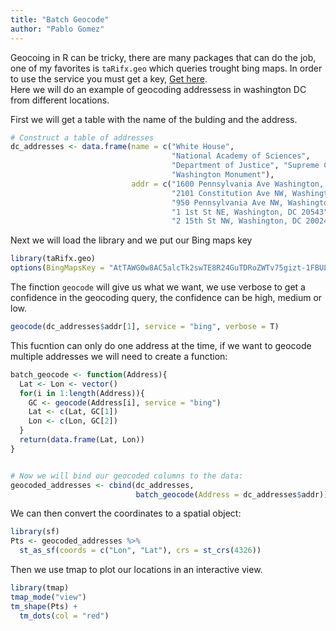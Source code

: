 ```yaml
---
title: "Batch Geocode"
author: "Pablo Gomez"
---
```


Geocoing in R can be tricky, there are many packages that can do the job, one of my favorites is `taRifx.geo` which queries trought bing maps. In order to use the service you must get a key, [Get here](https://www.bingmapsportal.com/).  
Here we will do an example of geocoding addressess in washington DC from different locations.  

First we will get a table with the name of the bulding and the address.  

```r
# Construct a table of addresses
dc_addresses <- data.frame(name = c("White House", 
                                    "National Academy of Sciences", 
                                    "Department of Justice", "Supreme Court", 
                                    "Washington Monument"), 
                           addr = c("1600 Pennsylvania Ave Washington, DC", 
                                    "2101 Constitution Ave NW, Washington, DC 20418", 
                                    "950 Pennsylvania Ave NW, Washington, DC 20530", 
                                    "1 1st St NE, Washington, DC 20543", 
                                    "2 15th St NW, Washington, DC 20024"))
```

Next we will load the library and we put our Bing maps key
```r
library(taRifx.geo)
options(BingMapsKey = "AtTAWG0w8AC5alcTk2swTE8R24GuTDRoZWTv75gizt-1FBULSUaVtMDQ3Y35ColY")
```

The finction `geocode` will give us what we want, we use verbose to get a confidence in the geocoding query, the confidence can be high, medium or low.  
```r
geocode(dc_addresses$addr[1], service = "bing", verbose = T)
```

This fucntion can only do one address at the time, if we want to geocode multiple addresses we will need to create a function:

```r
batch_geocode <- function(Address){
  Lat <- Lon <- vector()
  for(i in 1:length(Address)){
    GC <- geocode(Address[i], service = "bing")
    Lat <- c(Lat, GC[1])
    Lon <- c(Lon, GC[2])
  }
  return(data.frame(Lat, Lon))
}


# Now we will bind our geocoded columns to the data:
geocoded_addresses <- cbind(dc_addresses, 
                            batch_geocode(Address = dc_addresses$addr))
```

We can then convert the coordinates to a spatial object:

```r
library(sf)
Pts <- geocoded_addresses %>%
  st_as_sf(coords = c("Lon", "Lat"), crs = st_crs(4326))
```

Then we use tmap to plot our locations in an interactive view.
```r
library(tmap)
tmap_mode("view")
tm_shape(Pts) +
  tm_dots(col = "red")
```
